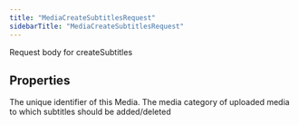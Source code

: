 ```yaml
---
title: "MediaCreateSubtitlesRequest"
sidebarTitle: "MediaCreateSubtitlesRequest"
---
```


Request body for createSubtitles

## Properties

<ResponseField name="id" type="`string`">
The unique identifier of this Media.
</ResponseField>





<ResponseField name="mediaCategory" type="`string`">
The media category of uploaded media to which subtitles should be added/deleted
</ResponseField>





<ResponseField name="subtitles" type="`Record`\<`string`, `any`\>">

</ResponseField>


